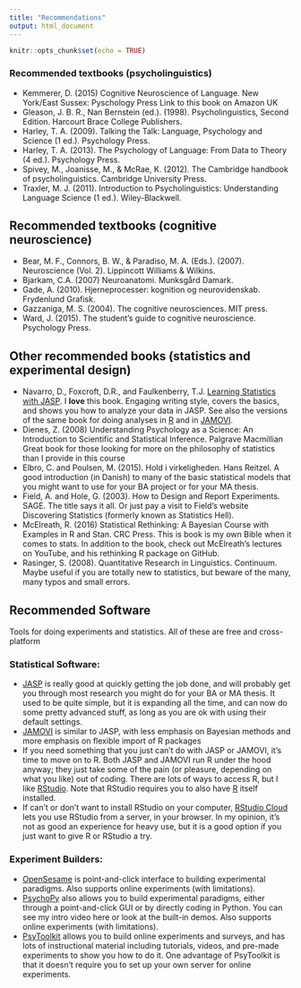 ```yaml
---
title: "Recommendations"
output: html_document
---
```


```r
knitr::opts_chunk$set(echo = TRUE)
```

### Recommended textbooks (psycholinguistics)

- Kemmerer, D. (2015) Cognitive Neuroscience of Language. New 
York/East Sussex: Pyschology Press Link to this book on 
Amazon UK
- Gleason, J. B. R., Nan Bernstein (ed.). (1998). Psycholinguistics, 
Second Edition. Harcourt Brace College Publishers. 
- Harley, T. A. (2009). Talking the Talk: Language, Psychology and 
Science (1 ed.). Psychology Press.
- Harley, T. A. (2013). The Psychology of Language: From Data to 
Theory (4 ed.). Psychology Press.
- Spivey, M., Joanisse, M., & McRae, K. (2012). The Cambridge 
handbook of psycholinguistics. Cambridge University Press.
- Traxler, M. J. (2011). Introduction to Psycholinguistics: Understanding 
Language Science (1 ed.). Wiley-Blackwell.

## Recommended textbooks (cognitive neuroscience)
- Bear, M. F., Connors, B. W., & Paradiso, M. A. (Eds.). (2007). 
Neuroscience (Vol. 2). Lippincott Williams & Wilkins.
- Bjarkam, C.A. (2007) Neuroanatomi. Munksgård Damark.
- Gade, A. (2010). Hjerneprocesser: kognition og neurovidenskab. 
Frydenlund Grafisk.
- Gazzaniga, M. S. (2004). The cognitive neurosciences. MIT press.
- Ward, J. (2015). The student’s guide to cognitive neuroscience. 
Psychology Press.

## Other recommended books (statistics and experimental design)

- Navarro, D., Foxcroft, D.R., and Faulkenberry, T.J. <a href="https://learnstatswithjasp.com">Learning Statistics with JASP</a>. I **love** this book. Engaging writing style, covers the basics, and shows you how to analyze your data in JASP. See also the versions of the same book for doing analyses in <a href="https://learningstatisticswithr.com">R</a> and in <a href="https://www.learnstatswithjamovi.com">JAMOVI</a>.
- Dienes, Z. (2008) Understanding Psychology as a Science: An 
Introduction to Scientific and Statistical Inference. Palgrave 
Macmillian Great book for those looking for more on the philosophy of statistics than I provide in this course
- Elbro, C. and Poulsen, M. (2015). Hold i virkeligheden. Hans Reitzel. 
A good introduction (in Danish) to many of the basic statistical 
models that you might want to use for your BA project or for your 
MA thesis.
- Field, A. and Hole, G. (2003). How to Design and Report Experiments. 
SAGE. The title says it all. Or just pay a visit to Field's website 
Discovering Statistics (formerly known as Statistics Hell).
- McElreath, R. (2016) Statistical Rethinking: A Bayesian Course with 
Examples in R and Stan. CRC Press. This is book is my own 
Bible when it comes to stats. In addition to the book, check out McElreath’s lectures on YouTube, and his rethinking R package on GitHub.
- Rasinger, S. (2008). Quantitative Research in Linguistics. Continuum. 
Maybe useful if you are totally new to statistics, but beware of the many, many typos and small errors.

## Recommended Software

Tools for doing experiments and statistics. All of these are free and cross-platform  

### Statistical Software:

- <a href="https://jasp-stats.org" target="_blank">JASP</a> is really good at quickly getting the job done, and will probably get you through most research you might do for your BA or MA thesis. It used to be quite simple, but it is expanding all the time, and can now do some pretty advanced stuff, as long as you are ok with using their default settings.
- <a href="https://www.jamovi.org" target="_blank">JAMOVI</a> is similar to JASP, with less emphasis on Bayesian methods and more emphasis on flexible import of R packages
- If you need something that you just can't do with JASP or JAMOVI, it's time to move on to R. Both JASP and JAMOVI run R under the hood anyway; they just take some of the pain (or pleasure, depending on what you like) out of coding. There are lots of ways to access R, but I like <a href="https://rstudio.com/products/rstudio/" target="_blank">RStudio</a>. Note that RStudio requires you to also have <a href="https://www.r-project.org" target="_blank">R</a> itself installed.
- If can't or don't want to install RStudio on your computer, <a href="https://rstudio.cloud" target="_blank">RStudio Cloud</a> lets you use RStudio from a server, in your browser. In my opinion, it's not as good an experience for heavy use, but it is a good option if you just want to give R or RStudio a try.

### Experiment Builders:
- <a href="https://osdoc.cogsci.nl" target="_blank">OpenSesame</a> is point-and-click interface to building experimental paradigms. Also supports online experiments (with limitations).
- <a href="https://www.psychopy.org" target="_blank">PsychoPy</a> also allows you to build experimental paradigms, either through a point-and-click GUI or by directly coding in Python. You can see my intro video here or look at the built-in demos. Also supports online experiments (with limitations).
- <a href="https://www.psytoolkit.org" target="_blank">PsyToolkit</a> allows you to build online experiments and surveys, and has lots of instructional material including tutorials, videos, and pre-made experiments to show you how to do it. One advantage of PsyToolkit is that it doesn't require you to set up your own server for online experiments.
